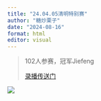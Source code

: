 ```yaml
---
title: "24.04.05清明特别赛"
author: "糖炒栗子"
date: "2024-08-16"
format: html
editor: visual
---
```


> 102人参赛，冠军Jiefeng
>
> [录播传送门](https://www.bilibili.com/video/BV1sm421E7PQ/?share_source=copy_web&vd_source=9d087b3dfb3992462957d367822415cc)

![](Picture/出轮合集1.jpeg)
